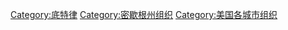 [[Category:底特律|Category:底特律]]
[[Category:密歇根州组织|Category:密歇根州组织]]
[[Category:美国各城市组织|Category:美国各城市组织]]